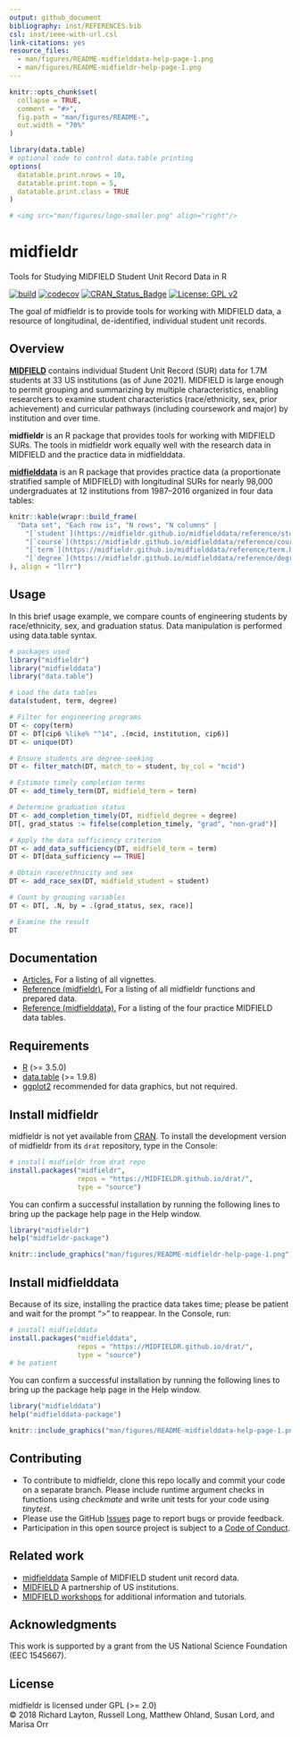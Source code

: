 ```yaml
---
output: github_document
bibliography: inst/REFERENCES.bib
csl: inst/ieee-with-url.csl
link-citations: yes
resource_files:
  - man/figures/README-midfielddata-help-page-1.png
  - man/figures/README-midfieldr-help-page-1.png
---
```


<!-- README.md is generated from README.Rmd. Please edit that file -->

```r
knitr::opts_chunk$set(
  collapse = TRUE,
  comment = "#>",
  fig.path = "man/figures/README-",
  out.width = "70%"
)
```

```r
library(data.table)
# optional code to control data.table printing
options(
  datatable.print.nrows = 10,
  datatable.print.topn = 5,
  datatable.print.class = TRUE
)

# <img src="man/figures/logo-smaller.png" align="right"/>
```





# midfieldr

Tools for Studying MIDFIELD Student Unit Record Data in R

<!-- badges: start -->
[![build](https://github.com/MIDFIELDR/midfieldr/workflows/build/badge.svg)](https://github.com/MIDFIELDR/midfieldr/actions)
[![codecov](https://codecov.io/gh/MIDFIELDR/midfieldr/branch/main/graph/badge.svg?token=KcuCzBkLBP)](https://codecov.io/gh/MIDFIELDR/midfieldr)
[![CRAN_Status_Badge](http://www.r-pkg.org/badges/version/midfieldr)](http://cran.r-project.org/package=midfieldr)
[![License: GPL v2](https://img.shields.io/badge/License-GPL%20v2-blue.svg)](https://www.gnu.org/licenses/old-licenses/gpl-2.0.en.html)
<!-- badges: end -->


The goal of midfieldr is to provide tools for working with MIDFIELD data, a resource of longitudinal, de-identified, individual student unit records.




## Overview 

[**MIDFIELD**](https://engineering.purdue.edu/MIDFIELD){target="_blank"} contains individual Student Unit Record (SUR) data for 1.7M students at 33 US institutions (as of June 2021). MIDFIELD is large enough to permit grouping and summarizing by multiple characteristics, enabling researchers to examine student characteristics (race/ethnicity, sex, prior achievement) and curricular pathways (including coursework and major) by institution and over time. 

**midfieldr** is an R package that provides tools for working with MIDFIELD SURs. The tools in midfieldr work equally well with the research data in MIDFIELD and the practice data in midfielddata. 

[**midfielddata**](https://midfieldr.github.io/midfielddata/){target="_blank"} is an R package that provides practice data (a proportionate stratified sample of  MIDFIELD) with longitudinal SURs for nearly 98,000 undergraduates at 12 institutions from 1987–2016 organized in four data tables: 

```r
knitr::kable(wrapr::build_frame(
  "Data set", "Each row is", "N rows", "N columns" |
    "[`student`](https://midfieldr.github.io/midfielddata/reference/student.html)", "a student upon being admitted", "97,640", "13" |
    "[`course`](https://midfieldr.github.io/midfielddata/reference/course.html)", "a student in a course", "3.5M", "12" |
    "[`term`](https://midfieldr.github.io/midfielddata/reference/term.html)", "a student in a term", "728,000", "13" |
    "[`degree`](https://midfieldr.github.io/midfielddata/reference/degree.html)", "a student who completes their program", "48,000", "5"
), align = "llrr")
```







## Usage

In this brief usage example, we compare counts of engineering students by race/ethnicity, sex, and graduation status. Data manipulation is performed using data.table syntax. 

```r
# packages used
library("midfieldr")
library("midfielddata")
library("data.table")

# Load the data tables
data(student, term, degree)

# Filter for engineering programs
DT <- copy(term)
DT <- DT[cip6 %like% "^14", .(mcid, institution, cip6)]
DT <- unique(DT)

# Ensure students are degree-seeking
DT <- filter_match(DT, match_to = student, by_col = "mcid")

# Estimate timely completion terms
DT <- add_timely_term(DT, midfield_term = term)

# Determine graduation status
DT <- add_completion_timely(DT, midfield_degree = degree)
DT[, grad_status := fifelse(completion_timely, "grad", "non-grad")]

# Apply the data sufficiency criterion
DT <- add_data_sufficiency(DT, midfield_term = term)
DT <- DT[data_sufficiency == TRUE]

# Obtain race/ethnicity and sex
DT <- add_race_sex(DT, midfield_student = student)

# Count by grouping variables
DT <- DT[, .N, by = .(grad_status, sex, race)]

# Examine the result
DT
```








## Documentation

- [Articles.](https://midfieldr.github.io/midfieldr/articles/){target="_blank"} For a listing of all vignettes. 
- [Reference (midfieldr).](https://midfieldr.github.io/midfieldr/reference/){target="_blank"} For a listing of all midfieldr functions and prepared data. 
- [Reference (midfielddata).](https://midfieldr.github.io/midfielddata/reference/){target="_blank"} For a listing of the four practice MIDFIELD data tables. 







## Requirements {#requirements}

- [R](https://www.r-project.org/){target="_blank"} (>= 3.5.0)
- [data.table](https://rdatatable.gitlab.io/data.table/){target="_blank"} (>= 1.9.8)   
- [ggplot2](https://ggplot2.tidyverse.org/){target="_blank"} recommended for data graphics, but not required.






## Install midfieldr {#install-midfieldr}

midfieldr is not yet available from [CRAN](https://cran.r-project.org/). To install the development version of midfieldr from its `drat` repository, type in the Console: 

``` r
# install midfieldr from drat repo
install.packages("midfieldr", 
                 repos = "https://MIDFIELDR.github.io/drat/", 
                 type = "source")
```

You can confirm a successful installation by running the following lines to bring up the package help page in the Help window. 

``` r
library("midfieldr")
help("midfieldr-package")
```

```r
knitr::include_graphics("man/figures/README-midfieldr-help-page-1.png")
```






## Install midfielddata {#install-midfielddata}

Because of its size, installing the practice data takes time; please be patient and wait for the prompt “>” to reappear. In the Console, run:

``` r
# install midfielddata  
install.packages("midfielddata", 
                 repos = "https://MIDFIELDR.github.io/drat/", 
                 type = "source")
# be patient
``` 

You can confirm a successful installation by running the following lines to bring up the package help page in the Help window. 

``` r
library("midfielddata")
help("midfielddata-package")
```

```r
knitr::include_graphics("man/figures/README-midfielddata-help-page-1.png")
```







## Contributing

- To contribute to midfieldr, clone this repo locally and commit your code on a separate branch. Please include runtime argument checks in functions using _checkmate_ and write unit tests for your code using _tinytest_. 
- Please use the GitHub [Issues](https://github.com/MIDFIELDR/midfieldr/issues){target="_blank"} page to report bugs or provide feedback.
- Participation in this open source project is subject to a [Code of Conduct](CONDUCT.html). 







## Related work

- [midfielddata](https://midfieldr.github.io/midfielddata/){target="_blank"} Sample of MIDFIELD student unit record data.
- [MIDFIELD](https://engineering.purdue.edu/MIDFIELD){target="_blank"} A partnership of US institutions.
- [MIDFIELD workshops](https://midfieldr.github.io/2021-asee-workshop/){target="_blank"} for additional information and tutorials. 






## Acknowledgments

This work is supported by a grant from the US National Science Foundation (EEC 1545667).






## License

midfieldr is licensed under GPL (>= 2.0)    
&copy; 2018 Richard Layton, Russell Long, Matthew Ohland, Susan Lord, and Marisa Orr    


